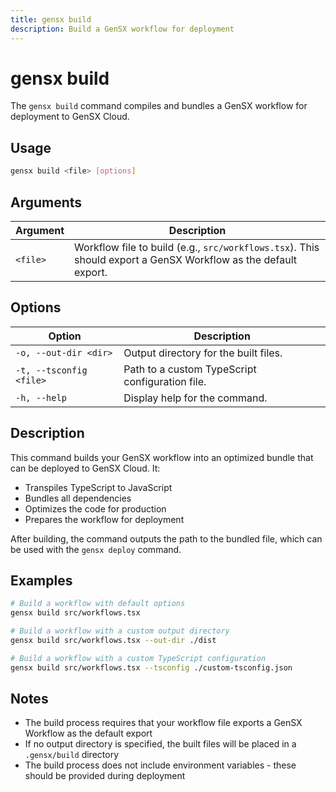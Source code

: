 ```yaml
---
title: gensx build
description: Build a GenSX workflow for deployment
---
```


# gensx build

The `gensx build` command compiles and bundles a GenSX workflow for deployment to GenSX Cloud.

## Usage

```bash
gensx build <file> [options]
```

## Arguments

| Argument | Description |
|----------|-------------|
| `<file>` | Workflow file to build (e.g., `src/workflows.tsx`). This should export a GenSX Workflow as the default export. |

## Options

| Option | Description |
|--------|-------------|
| `-o, --out-dir <dir>` | Output directory for the built files. |
| `-t, --tsconfig <file>` | Path to a custom TypeScript configuration file. |
| `-h, --help` | Display help for the command. |

## Description

This command builds your GenSX workflow into an optimized bundle that can be deployed to GenSX Cloud. It:

- Transpiles TypeScript to JavaScript
- Bundles all dependencies
- Optimizes the code for production
- Prepares the workflow for deployment

After building, the command outputs the path to the bundled file, which can be used with the `gensx deploy` command.

## Examples

```bash
# Build a workflow with default options
gensx build src/workflows.tsx

# Build a workflow with a custom output directory
gensx build src/workflows.tsx --out-dir ./dist

# Build a workflow with a custom TypeScript configuration
gensx build src/workflows.tsx --tsconfig ./custom-tsconfig.json
```

## Notes

- The build process requires that your workflow file exports a GenSX Workflow as the default export
- If no output directory is specified, the built files will be placed in a `.gensx/build` directory
- The build process does not include environment variables - these should be provided during deployment
